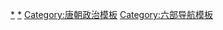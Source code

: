 {{Navbox with columns
|name = 唐朝六部
|title = [[唐朝]][[六部]]
|colstyle = text-align: center;
|col1header = [[吏部]]
|col1 = [[吏部司]]<br />[[主爵司]]<br />[[司勳司|司勋司]]<br />[[考功司]]
|col2header = [[户部 (官署)|戶部]]
|col2 = [[户部司]]<br />[[度支司]]<br />[[金部司]]<br />[[仓部司]]
|col3header = [[礼部]]
|col3 = [[礼部司]]<br />[[祠部司]]<br />[[膳部司]]<br />[[主客司]]
|col4header = [[兵部]]
|col4 = [[兵部司]]<br />[[职方司]]<br />[[驾部司]]<br />[[库部司]]
|col5header = [[刑部]]
|col5 = [[刑部司]]<br />[[都官司]]<br />[[比部司]]<br />[[司门司]]
|col6header = [[工部 (官署)|工部]]
|col6 = [[工部司]]<br />[[屯田司]]<br />[[虞部司]]<br />[[水部司]]
}}<noinclude>
[[Category:唐朝六部|*]]
[[Category:唐朝官制|*]]
[[Category:唐朝政治模板]]
[[Category:六部导航模板]]
</noinclude>